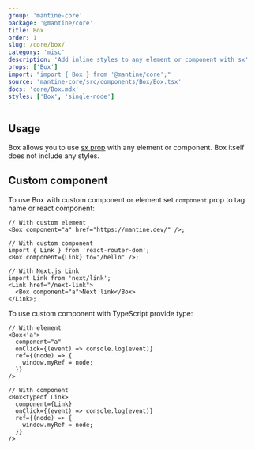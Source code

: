 ```yaml
---
group: 'mantine-core'
package: '@mantine/core'
title: Box
order: 1
slug: /core/box/
category: 'misc'
description: 'Add inline styles to any element or component with sx'
props: ['Box']
import: "import { Box } from '@mantine/core';"
source: 'mantine-core/src/components/Box/Box.tsx'
docs: 'core/Box.mdx'
styles: ['Box', 'single-node']
---
```



## Usage

Box allows you to use [sx prop](/theming/sx) with any element or component.
Box itself does not include any styles.

<Demo data={BoxDemos.usage} />

## Custom component

To use Box with custom component or element set `component` prop to tag name or react component:

```tsx
// With custom element
<Box component="a" href="https://mantine.dev/" />;

// With custom component
import { Link } from 'react-router-dom';
<Box component={Link} to="/hello" />;

// With Next.js Link
import Link from 'next/link';
<Link href="/next-link">
  <Box component="a">Next link</Box>
</Link>;
```

<Demo data={BoxDemos.link} />

To use custom component with TypeScript provide type:

```tsx
// With element
<Box<'a'>
  component="a"
  onClick={(event) => console.log(event)}
  ref={(node) => {
    window.myRef = node;
  }}
/>

// With component
<Box<typeof Link>
  component={Link}
  onClick={(event) => console.log(event)}
  ref={(node) => {
    window.myRef = node;
  }}
/>
```
